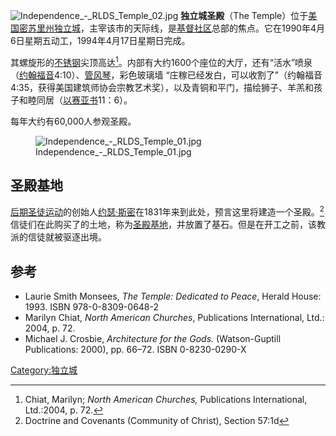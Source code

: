 {{LDS_Movement}}
[[File:Independence_-_RLDS_Temple_02.jpg|right]]
'''独立城圣殿'''（The Temple）位于[[美国|美国]][[密苏里州|密苏里州]][[独立城_(密苏里州)|独立城]]，主宰该市的天际线，是[[基督社区|基督社区]]总部的焦点。它在1990年4月6日星期五动工，1994年4月17日星期日完成。

其螺旋形的[[不锈钢|不锈钢]]尖顶高达{{convert|300|ft|m}}<ref>Chiat, Marilyn; ''North American Churches,'' Publications International, Ltd.:2004, p. 72.</ref>。内部有大约1600个座位的大厅，还有“活水”喷泉（[[约翰福音|约翰福音]]4:10）、[[管风琴|管风琴]]，彩色玻璃墙 “庄稼已经发白，可以收割了”（约翰福音4:35，获得美国建筑师协会宗教艺术奖），以及青铜和平门，描绘狮子、羊羔和孩子和睦同居（[[以赛亚书|以赛亚书]]11：6）。

每年大约有60,000人参观圣殿。

[[File:Independence_-_RLDS_Temple_01.jpg|left]]

==圣殿基地==
[[后期圣徒运动|后期圣徒运动]]的创始人[[约瑟·斯密|约瑟·斯密]]在1831年来到此处，预言这里将建造一个圣殿。<ref>Doctrine and Covenants (Community of Christ), Section 57:1d</ref> 信徒们在此购买了{{convert|73|acre|ha}}的土地，称为[[圣殿基地|圣殿基地]]，并放置了基石。但是在开工之前，该教派的信徒就被驱逐出境。
{{Clear}}
==参考==
<references/>
*Laurie Smith Monsees, ''The Temple: Dedicated to Peace'', Herald House: 1993. ISBN 978-0-8309-0648-2
*Marilyn Chiat, ''North American Churches'', Publications International, Ltd.: 2004, p. 72.
*Michael J. Crosbie, ''Architecture for the Gods.'' (Watson-Guptill Publications: 2000), pp. 66–72. ISBN 0-8230-0290-X
{{Coord|39|05|27|N|94|25|35|W|display=title|region:US_type:landmark}}
[[Category:独立城|Category:独立城]]